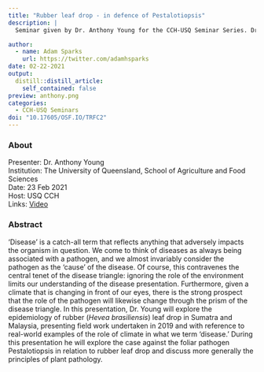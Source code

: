 ```yaml
---
title: "Rubber leaf drop - in defence of Pestalotiopsis"
description: |
  Seminar given by Dr. Anthony Young for the CCH-USQ Seminar Series. Dr. Young is a Senior Lecturer in Crop Protection at The University of Queensland, Gatton Campus. In this seminar, he will explore the epidemiology of rubber (_Hevea brasiliensis_) leaf drop in Sumatra and Malaysia, presenting field work undertaken in 2019 and with reference to real-world examples of the role of climate in what we term 'disease.'

author:
  - name: Adam Sparks
    url: https://twitter.com/adamhsparks
date: 02-22-2021
output:
  distill::distill_article:
    self_contained: false
preview: anthony.png
categories:
  - CCH-USQ Seminars
doi: "10.17605/OSF.IO/TRFC2"
---
```


### About

Presenter: Dr. Anthony Young \
Institution: The University of Queensland, School of Agriculture and Food Sciences \
Date: 23 Feb 2021 \
Host: USQ CCH \
Links: [Video](https://youtu.be/mxSiEFcgLak)

### Abstract

'Disease' is a catch-all term that reflects anything that adversely impacts the organism in question.
We come to think of diseases as always being associated with a pathogen, and we almost invariably consider the pathogen as the 'cause' of the disease.
Of course, this contravenes the central tenet of the disease triangle: ignoring the role of the environment limits our understanding of the disease presentation.
Furthermore, given a climate that is changing in front of our eyes, there is the strong prospect that the role of the pathogen will likewise change through the prism of the disease triangle.
In this presentation, Dr. Young will explore the epidemiology of rubber (_Hevea brasiliensis_) leaf drop in Sumatra and Malaysia, presenting field work undertaken in 2019 and with reference to real-world examples of the role of climate in what we term 'disease.'
During this presentation he will explore the case against the foliar pathogen Pestalotiopsis in relation to rubber leaf drop and discuss more generally the principles of plant pathology.
